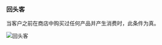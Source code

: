 ### 回头客

当客户之前在商店中购买过任何产品并产生消费时，此条件为真。

<img
  src="/images/essentials/condition-sets/repeat-customer.webp"
  alt="回头客"
/>
